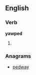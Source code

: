 
==English==

===Verb===
'''yawped'''

# {{past of|[[yawp]]}}

===Anagrams===
* [[pedway#English|pedway]]
